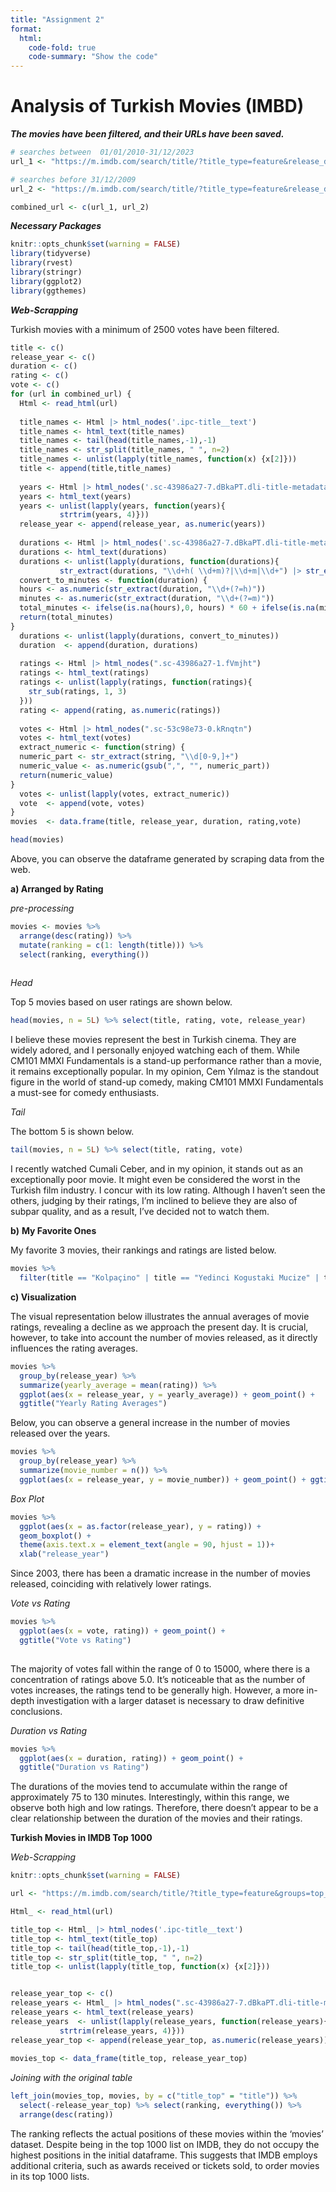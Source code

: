 ```yaml
---
title: "Assignment 2"
format:
  html:
    code-fold: true
    code-summary: "Show the code"
---
```


# Analysis of Turkish Movies (IMBD)

***The movies have been filtered, and their URLs have been saved.***

```r
# searches between  01/01/2010-31/12/2023
url_1 <- "https://m.imdb.com/search/title/?title_type=feature&release_date=2010-01-01,2023-12-31&num_votes=2500,&country_of_origin=TR&count=250" 

# searches before 31/12/2009
url_2 <- "https://m.imdb.com/search/title/?title_type=feature&release_date=,2009-12-31&num_votes=2500,&country_of_origin=TR&count=250"

combined_url <- c(url_1, url_2)
```

***Necessary Packages***

```r
knitr::opts_chunk$set(warning = FALSE)
library(tidyverse)
library(rvest)
library(stringr)
library(ggplot2)
library(ggthemes)
```

***Web-Scrapping***

Turkish movies with a minimum of 2500 votes have been filtered.

```r
title <- c()
release_year <- c()
duration <- c()
rating <- c()
vote <- c()
for (url in combined_url) {
  Html <- read_html(url)
  
  title_names <- Html |> html_nodes('.ipc-title__text')
  title_names <- html_text(title_names)
  title_names <- tail(head(title_names,-1),-1)
  title_names <- str_split(title_names, " ", n=2)
  title_names <- unlist(lapply(title_names, function(x) {x[2]}))
  title <- append(title,title_names)
  
  years <- Html |> html_nodes('.sc-43986a27-7.dBkaPT.dli-title-metadata')
  years <- html_text(years)
  years <- unlist(lapply(years, function(years){
           strtrim(years, 4)}))
  release_year <- append(release_year, as.numeric(years))
  
  durations <- Html |> html_nodes('.sc-43986a27-7.dBkaPT.dli-title-metadata')
  durations <- html_text(durations)
  durations <- unlist(lapply(durations, function(durations){
           str_extract(durations, "\\d+h( \\d+m)?|\\d+m|\\d+") |> str_extract("(?<=^.{4}).*")}))
  convert_to_minutes <- function(duration) {
  hours <- as.numeric(str_extract(duration, "\\d+(?=h)"))
  minutes <- as.numeric(str_extract(duration, "\\d+(?=m)"))
  total_minutes <- ifelse(is.na(hours),0, hours) * 60 + ifelse(is.na(minutes), 0, minutes)
  return(total_minutes)
}
  durations <- unlist(lapply(durations, convert_to_minutes))
  duration  <- append(duration, durations)
  
  ratings <- Html |> html_nodes(".sc-43986a27-1.fVmjht")
  ratings <- html_text(ratings)
  ratings <- unlist(lapply(ratings, function(ratings){
    str_sub(ratings, 1, 3)
  }))
  rating <- append(rating, as.numeric(ratings))
  
  votes <- Html |> html_nodes(".sc-53c98e73-0.kRnqtn")
  votes <- html_text(votes)
  extract_numeric <- function(string) {
  numeric_part <- str_extract(string, "\\d[0-9,]+")
  numeric_value <- as.numeric(gsub(",", "", numeric_part))
  return(numeric_value)
}
  votes <- unlist(lapply(votes, extract_numeric))
  vote  <- append(vote, votes)
}
movies  <- data.frame(title, release_year, duration, rating,vote)

head(movies)

```

Above, you can observe the dataframe generated by scraping data from the web.

**a) Arranged by Rating**

*pre-processing*

```r

movies <- movies %>% 
  arrange(desc(rating)) %>%
  mutate(ranking = c(1: length(title))) %>%
  select(ranking, everything())
  
```

*Head*

Top 5 movies based on user ratings are shown below.

```r

head(movies, n = 5L) %>% select(title, rating, vote, release_year)

```

I believe these movies represent the best in Turkish cinema. They are widely adored, and I personally enjoyed watching each of them. While CM101 MMXI Fundamentals is a stand-up performance rather than a movie, it remains exceptionally popular. In my opinion, Cem Yılmaz is the standout figure in the world of stand-up comedy, making CM101 MMXI Fundamentals a must-see for comedy enthusiasts.

*Tail*

The bottom 5 is shown below.

```r

tail(movies, n = 5L) %>% select(title, rating, vote)
```

I recently watched Cumali Ceber, and in my opinion, it stands out as an exceptionally poor movie. It might even be considered the worst in the Turkish film industry. I concur with its low rating. Although I haven't seen the others, judging by their ratings, I'm inclined to believe they are also of subpar quality, and as a result, I've decided not to watch them.

**b)** **My Favorite Ones**

My favorite 3 movies, their rankings and ratings are listed below.

```r

movies %>% 
  filter(title == "Kolpaçino" | title == "Yedinci Kogustaki Mucize" | title == "Babam ve Oglum")
```

**c) Visualization**

The visual representation below illustrates the annual averages of movie ratings, revealing a decline as we approach the present day. It is crucial, however, to take into account the number of movies released, as it directly influences the rating averages.

```r

movies %>% 
  group_by(release_year) %>%
  summarize(yearly_average = mean(rating)) %>%
  ggplot(aes(x = release_year, y = yearly_average)) + geom_point() +
  ggtitle("Yearly Rating Averages")

```

Below, you can observe a general increase in the number of movies released over the years.

```r

movies %>%
  group_by(release_year) %>%
  summarize(movie_number = n()) %>%
  ggplot(aes(x = release_year, y = movie_number)) + geom_point() + ggtitle("Number of Movies Over the Year")

```

*Box Plot*

```r


movies %>%
  ggplot(aes(x = as.factor(release_year), y = rating)) +
  geom_boxplot() +
  theme(axis.text.x = element_text(angle = 90, hjust = 1))+ 
  xlab("release_year")
```

Since 2003, there has been a dramatic increase in the number of movies released, coinciding with relatively lower ratings.

*Vote vs Rating*

```r

movies %>%
  ggplot(aes(x = vote, rating)) + geom_point() +
  ggtitle("Vote vs Rating")
  
```

The majority of votes fall within the range of 0 to 15000, where there is a concentration of ratings above 5.0. It's noticeable that as the number of votes increases, the ratings tend to be generally high. However, a more in-depth investigation with a larger dataset is necessary to draw definitive conclusions.

*Duration vs Rating*

```r

movies %>%
  ggplot(aes(x = duration, rating)) + geom_point() +
  ggtitle("Duration vs Rating")
```

The durations of the movies tend to accumulate within the range of approximately 75 to 130 minutes. Interestingly, within this range, we observe both high and low ratings. Therefore, there doesn't appear to be a clear relationship between the duration of the movies and their ratings.

**Turkish Movies in IMDB Top 1000**

*Web-Scrapping*

```r

knitr::opts_chunk$set(warning = FALSE)

url <- "https://m.imdb.com/search/title/?title_type=feature&groups=top_1000&country_of_origin=TR"

Html_ <- read_html(url)

title_top <- Html_ |> html_nodes('.ipc-title__text')
title_top <- html_text(title_top)
title_top <- tail(head(title_top,-1),-1)
title_top <- str_split(title_top, " ", n=2)
title_top <- unlist(lapply(title_top, function(x) {x[2]}))


release_year_top <- c()
release_years <- Html_ |> html_nodes(".sc-43986a27-7.dBkaPT.dli-title-metadata")
release_years <- html_text(release_years)
release_years  <- unlist(lapply(release_years, function(release_years){
           strtrim(release_years, 4)}))
release_year_top <- append(release_year_top, as.numeric(release_years))
                          
movies_top <- data_frame(title_top, release_year_top)

```

*Joining with the original table*

```r

left_join(movies_top, movies, by = c("title_top" = "title")) %>%
  select(-release_year_top) %>% select(ranking, everything()) %>%
  arrange(desc(rating))
```

The ranking reflects the actual positions of these movies within the 'movies' dataset. Despite being in the top 1000 list on IMDB, they do not occupy the highest positions in the initial dataframe. This suggests that IMDB employs additional criteria, such as awards received or tickets sold, to order movies in its top 1000 lists.